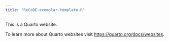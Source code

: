 ```yaml
---
title: "ReCoDE-exemplar-template-R"
---
```


This is a Quarto website.

To learn more about Quarto websites visit <https://quarto.org/docs/websites>.
